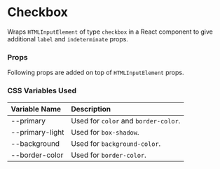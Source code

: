 
<Meta of={CheckboxStories} />

# Checkbox

Wraps `HTMLInputElement` of type `checkbox` in a React component to give additional `label`
and `indeterminate` props.

<Canvas of={CheckboxStories.Variants} />

### Props

Following props are added on top of `HTMLInputElement` props.

<Controls of={CheckboxStories.Primary} />

### CSS Variables Used

| Variable Name | Description |
| :- | :- |
| --primary | Used for `color` and `border-color`. |
| --primary-light | Used for `box-shadow`. |
| --background | Used for `background-color`. |
| --border-color | Used for `border-color`. |
